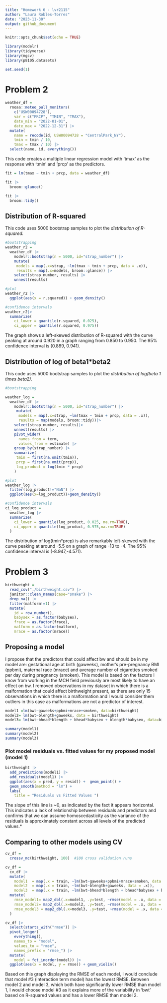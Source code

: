 ```yaml
---
title: "Homework 6 - lvr2115"
author: "Laura Robles-Torres"
date: "2023-11-30"
output: github_document
---
```


```r
knitr::opts_chunk$set(echo = TRUE)
```

```r
library(modelr)
library(tidyverse)
library(mgcv)
library(p8105.datasets)

set.seed(1)
```

# Problem 2

```r
weather_df = 
  rnoaa::meteo_pull_monitors(
    c("USW00094728"),
    var = c("PRCP", "TMIN", "TMAX"), 
    date_min = "2022-01-01",
    date_max = "2022-12-31") |>
  mutate(
    name = recode(id, USW00094728 = "CentralPark_NY"),
    tmin = tmin / 10,
    tmax = tmax / 10) |>
  select(name, id, everything())
```

This code creates a multiple linear regression model with 'tmax' as the response with 'tmin' and 'prcp' as the predictors. 

```r
fit = lm(tmax ~ tmin + prcp, data = weather_df)

fit |> 
  broom::glance()

fit |>
  broom::tidy()
```

## Distribution of R-squared

This code uses 5000 bootstrap samples to plot the *distribution of R-squared.*

```r
#bootstrapping
weather_r2 = 
  weather_df |> 
    modelr::bootstrap(n = 5000, id="strap_number") |> 
    mutate(
     models = map(.x=strap, ~lm(tmax ~ tmin + prcp, data = .x)),
     results = map(.x=models, broom::glance)) |> 
    select(strap_number, results) |>
    unnest(results) 

#plot
weather_r2 |> 
  ggplot(aes(x = r.squared)) + geom_density()

#confidence intervals
weather_r2|>
  summarize(
    ci_lower = quantile(r.squared, 0.025), 
    ci_upper = quantile(r.squared, 0.975))
```

The graph shows a left-skewed distribution of R-squared with the curve peaking at around 0.920 in a graph ranging from 0.850 to 0.950. The 95% confidence interval is (0.889,	0.941).

## Distribution of log of beta1*beta2

This code uses 5000 bootstrap samples to plot the *distribution of log(beta 1  times beta2).*

```r
#bootstrapping

weather_log =
  weather_df |> 
    modelr::bootstrap(n = 5000, id="strap_number") |> 
     mutate(
      models = map(.x=strap, ~lm(tmax ~ tmin + prcp, data = .x)),
      results = map(models, broom::tidy))|>
    select(strap_number, results)|>
    unnest(results) |> 
    pivot_wider(
      names_from = term, 
      values_from = estimate) |>
    group_by(strap_number) |>
    summarize(
     tmin = first(na.omit(tmin)),
     prcp = first(na.omit(prcp)),
     log_product = log(tmin * prcp)
    )

#plot
weather_log |>
  filter(log_product!="NaN") |>
  ggplot(aes(x=log_product))+geom_density()

#confidence intervals 
ci_log_product =
  weather_log |> 
  summarize(
    ci_lower = quantile(log_product, 0.025, na.rm=TRUE),
    ci_upper = quantile(log_product, 0.975,na.rm=TRUE)
  )
```

The distribution of log(tmin*prcp) is also remarkably left-skewed with the curve peaking at around -5.5 on a graph of range -13 to -4. The 95% confidence interval is (-8.947,-4.571). 

# Problem 3

```r
birthweight = 
  read_csv("./birthweight.csv") |>
  janitor::clean_names(case="snake") |>
  drop_na() |>
  filter(malform!=1) |>
  mutate(
    id = row_number(),
    babysex = as.factor(babysex),
    frace = as.factor(frace),
    malform = as.factor(malform),
    mrace = as.factor(mrace))
```

## Proposing a model

I propose that the predictors that could affect bw and should be in my model are: gestational age at birth (gaweeks), mother's pre-pregnancy BMI (ppbmi), maternal race (mrace) and average number of cigarettes smoked per day during pregnancy (smoken). This model is based on the factors I know from working in the MCH field previously are most likely to have an effect on bw. I removed observations in my dataset in which there is a malformation that could affect birthweight present, as there are only 15 observations in which there is a malformation and I would consider them outliers in this case as malformations are not a predictor of interest. 

```r
model1 =lm(bwt~gaweeks+ppbmi+mrace+smoken, data=birthweight)
model2= lm(bwt~blength+gaweeks, data = birthweight)
model3= lm(bwt~bhead*blength + bhead*babysex + blength*babysex, data=birthweight)

summary(model1)
summary(model2)
summary(model3)
```

### Plot model residuals vs. fitted values for my proposed model (model 1)

```r
birthweight |> 
  add_predictions(model1) |>
  add_residuals(model1) |>
  ggplot(aes(x = pred, y = resid)) +  geom_point() +
  geom_smooth(method = "lm") +
  labs(
    title = "Residuals vs Fitted Values ")
```

The slope of this line is ~0, as indicated by the fact it appears horizontal. This indicates a lack of relationship between residuals and predictors and confirms that we can assume homoscedasticity as the variance of the residuals is approximately constant across all levels of the predicted values.*

## Comparing to other models using CV

```r
cv_df =
  crossv_mc(birthweight, 100)  #100 cross validation runs

cv_df = 
  cv_df |> 
  mutate(
    model1  = map(.x = train, ~lm(bwt~gaweeks+ppbmi+mrace+smoken, data = .x)),
    model2  = map(.x = train, ~lm(bwt~blength+gaweeks, data = .x)),
    model3  = map(.x = train, ~lm(bwt~bhead*blength + bhead*babysex + blength*babysex, data = .x))) |>
  mutate(
    rmse_model1= map2_dbl(.x=model1, .y=test, ~rmse(model = .x, data = .y)),
    rmse_model2= map2_dbl(.x=model2, .y=test, ~rmse(model = .x, data = .y)),
    rmse_model3 = map2_dbl(.x=model3, .y=test, ~rmse(model = .x, data = .y)) 
  ) 
```

```r
cv_df |> 
  select(starts_with("rmse")) |> 
  pivot_longer(
    everything(),
    names_to = "model", 
    values_to = "rmse",
    names_prefix = "rmse_") |> 
  mutate(
    model = fct_inorder(model)) |> 
  ggplot(aes(x = model, y = rmse)) + geom_violin()
```

Based on this graph displaying the RMSE of each model, I would conclude that model #3 (interaction term model) has the lowest RMSE. Between model 2 and model 3, which both have significantly lower RMSE than model 1, I would choose model #3 as it explains more of the variability in 'bwt' based on R-squared values and has a lower RMSE than model 2. 

